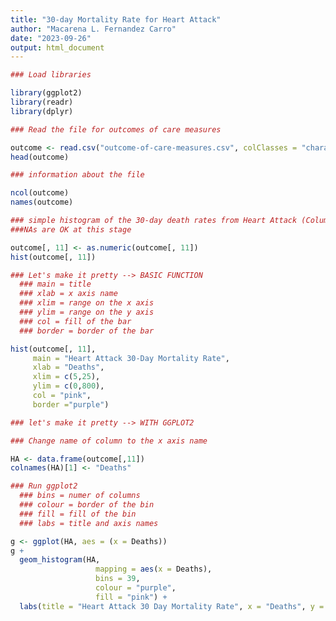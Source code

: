 ---
title: "30-day Mortality Rate for Heart Attack"
author: "Macarena L. Fernandez Carro"
date: "2023-09-26"
output: html_document
---

```{R}

### Load libraries

library(ggplot2)
library(readr)
library(dplyr)

```

```{R}

### Read the file for outcomes of care measures

outcome <- read.csv("outcome-of-care-measures.csv", colClasses = "character")
head(outcome)

```

```{R}
### information about the file

ncol(outcome)
names(outcome)

```

```{R}

### simple histogram of the 30-day death rates from Heart Attack (Column 11)
###NAs are OK at this stage

outcome[, 11] <- as.numeric(outcome[, 11])
hist(outcome[, 11])

```

```{R}
### Let's make it pretty --> BASIC FUNCTION
  ### main = title
  ### xlab = x axis name
  ### xlim = range on the x axis
  ### ylim = range on the y axis
  ### col = fill of the bar
  ### border = border of the bar

hist(outcome[, 11],
     main = "Heart Attack 30-Day Mortality Rate",
     xlab = "Deaths",
     xlim = c(5,25),
     ylim = c(0,800),
     col = "pink",
     border ="purple")

```

```{R}
### let's make it pretty --> WITH GGPLOT2

### Change name of column to the x axis name

HA <- data.frame(outcome[,11])
colnames(HA)[1] <- "Deaths"

### Run ggplot2
  ### bins = numer of columns
  ### colour = border of the bin
  ### fill = fill of the bin
  ### labs = title and axis names

g <- ggplot(HA, aes = (x = Deaths)) 
g + 
  geom_histogram(HA, 
                   mapping = aes(x = Deaths),
                   bins = 39,
                   colour = "purple",
                   fill = "pink") +
  labs(title = "Heart Attack 30 Day Mortality Rate", x = "Deaths", y = "Frequency")


```